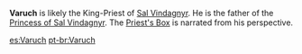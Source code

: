 {{Character Infobox
|type             = Historical
|region           = Mondstadt
|affiliation      = Sal Vindagnyr
|child            = Princess of Sal Vindagnyr
}}
'''Varuch''' is likely the King-Priest of [[Sal Vindagnyr]]. He is the father of the [[Princess of Sal Vindagnyr]]. The [[Priest's Box]] is narrated from his perspective.

[[es:Varuch]]
[[pt-br:Varuch]]